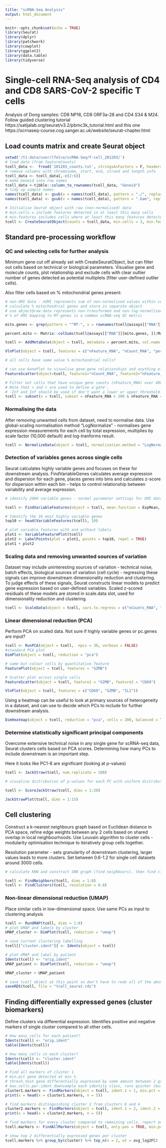 ```yaml
---
title: "scRNA-Seq Analysis"
output: html_document
---
```


```r
knitr::opts_chunk$set(echo = TRUE)
library(Seurat)
library(dplyr)
library(patchwork)
library(cowplot)
library(ggplot2)
library(data.table)
library(tidyverse)
```

# Single-cell RNA-Seq analysis of CD4 and CD8 SARS-CoV-2 specific T cells

Analysis of Dong samples: CD8 NP16, CD8 ORF3a-28 and CD4 S34 & M24.
Follow guided clustering tutorial https://satijalab.org/seurat/v3.2/pbmc3k_tutorial.html and this one https://scrnaseq-course.cog.sanger.ac.uk/website/seurat-chapter.html

## Load counts matrix and create Seurat object
```r
setwd('/t1-data/user/lfelce/scRNA-Seq/T-cell_201203/')
# load data (from featureCounts)
tcell_data <-  fread('201203_counts.txt', stringsAsFactors = F, header=T)
# remove columns with chromosome, start, end, strand and length info
tcell_data <- tcell_data[,-c(2:6)]
# make Geneid into row names
tcell_data <-tibble::column_to_rownames(tcell_data, "Geneid")
# tidy up sample names
names(tcell_data) <- gsub(x = names(tcell_data), pattern = "./", replacement = "")  
names(tcell_data) <- gsub(x = names(tcell_data), pattern = ".bam", replacement = "")

# Initialise Seurat object with raw (non-normalised) data
# min.cells = include features detected in at least this many cells
# min.features includes cells where at least this many features detected
tcell <- CreateSeuratObject(counts = tcell_data, min.cells = 3, min.features = 200, project = "T-cell_data", assay = "RNA")

```

## Standard pre-processing workflow

### QC and selecting cells for further analysis
Minimum gene cut off already set with CreateSeuratObject, but can filter out cells based on technical or biological parameters.
Visualise gene and molecule counts, plot relationship and exclude cells with clear outlier number of genes detected as potential multiplets (filter user-defined outlier cells). 

Also filter cells based on % mitochondrial genes present:

```r
# non-UMI data - nUMI represents sum of non-normalised values within cells
# calculate % mitochondrial genes and store in separate object
# use object@raw.data represents non-transformed and non-log-normalised counts
# % of UMI mapping to MT-genes is a common scRNA-seq QC metric

mito.genes <- grep(pattern = "^MT-", x = rownames(tcell@assays[["RNA"]]), value = TRUE)

percent.mito <- Matrix::colSums(tcell@assays[["RNA"]][mito.genes, ])/Matrix::colSums(tcell@assays[["RNA"]])

tcell <- AddMetaData(object = tcell, metadata = percent.mito, col.name = "percent.mito") 

VlnPlot(object = tcell, features = c("nFeature_RNA", "nCount_RNA", "percent.mito"), ncol = 3)

# all cells have same value % mitochondrial cells?


```
```r
# can use GenePlot to visualise gene-gene relationships and anything else calculated by object
FeatureScatter(object=tcell, feature1="nCount_RNA", feature2="nFeature_RNA")

```
```r
# Filter out cells that have unique gene counts (nFeature_RNA) over 4000 or less than 200 
# Note that > and < are used to define a'gate'.  
# -Inf and Inf should be used if don't want a lower or upper threshold.
tcell <- subset(x = tcell, subset = nFeature_RNA > 200 & nFeature_RNA < 4000 & percent.mito >  -Inf & percent.mito < 0.05 )
```

### Normalising the data
After removing unwanted cells from dataset, need to normalise data. Use global-scaling normalisation method "LogNormalize" - normalises gene expression measurements for each cell by total expression, multiplies by scale factor (10,000 default) and log-tranforms result.
```r
tcell <- NormalizeData(object = tcell, normalization.method = "LogNormalize", scale.factor = 10000)
```

### Detection of variables genes across single cells
Seurat calculates highly variable genes and focuses on these for downstream analysis. FindVariableGenes calculates average expression and dispersion for each gene, places genes into bins and calculates z-score for dispersion within each bin - helps to control relationship between variability and average expression. 

```r
# identify 2000 variable genes - normal parameter settings for UMI data normalised to total of 1e4 molecules

tcell <- FindVariableFeatures(object = tcell, mean.function = ExpMean, dispersion.function = LogVMR, x.low.cutoff = 0.0125, x.high.cutoff = 3, y.cutoff = 0.5, nfeatures = 2000)

# Identify the 10 most highly variable genes
top10 <- head(VariableFeatures(tcell), 10)

# plot variable features with and without labels
plot1 <- VariableFeaturePlot(tcell)
plot2 <- LabelPoints(plot = plot1, points = top10, repel = TRUE)
plot1 + plot2
```
### Scaling data and removing unwanted sources of variation
Dataset may include uninteresting sources of variation - technical noise, batch effects, biological sources of variation (cell cycle) - regressing these signals can improve downstream dimensionality reduction and clustering. To judge effects of these signals, Seurat constructs linear models to predict gene expression based on user-defined variables. Scaled z-scored residuals of these models are stored in scale.data slot, used for dimensionality reduction and clustering.

```r
tcell <- ScaleData(object = tcell, vars.to.regress = c("nCounts_RNA", "percent.mito"))

```

### Linear dimensional reduction (PCA)
Perform PCA on scaled data. Not sure if highly variable genes or pc.genes are input?

```r
tcell <- RunPCA(object = tcell,  npcs = 30, verbose = FALSE)
#standard PCA plot
DimPlot(object = tcell, reduction = "pca")
```
```r
# same but colour cells by quantitative feature
FeaturePlot(object = tcell, features = "GZMB")
```
```r
# Scatter plot across single cells
FeatureScatter(object = tcell, feature1 = "GZMB", feature2 = "CD69")
```
```r
VlnPlot(object = tcell, features = c("CD69", "GZMB", "IL2"))
```

Using a heatmap can be useful to look at primary sources of heterogeneity in a dataset, and can use to decide which PCs to include for further downstream analysis. 

```r
DimHeatmap(object = tcell, reduction = "pca", cells = 200, balanced = TRUE)
```

### Determine statistically significant principal components
Overcome extensive technical noise in any single gene for scRNA-seq data, Seurat clusters cells based on PCA scores. Determining how many PCs to include downstream is an important step.

Here it looks like PC1-8 are significant (looking at p-values)
```r
tcell <- JackStraw(tcell, num.replicate = 100)

# visualise distribution of p-values for each PC with uniform distribution (dashed line) Significant PCs show strong enrichment of genes with low p-values (solid curve above dashed line)

tcell <- ScoreJackStraw(tcell, dims = 1:20)

JackStrawPlot(tcell, dims = 1:15)

```

## Cell clustering
Construct a k-nearest neighbours graph based on Euclidean distance in PCA space, refine edge weights between any 2 cells based on shared overlap in local neighbourhoods. Use Louvain algorithm to cluster cells - modularity optimisation technique to iteratively group cells together.

Resolution parameter - sets granularity of downstream clustering, larger values leads to more clusters. Set between 0.6-1.2 for single cell datasets around 3000 cells. 

```r
# calculate KNN and construct SNN graph (find neighbours), then find clusters

tcell <- FindNeighbors(tcell, dims = 1:8)
tcell <- FindClusters(tcell, resolution = 0.8)

```
### Non-linear dimensional reduction (UMAP)
Place similar cells in low-dimensional space. Use same PCs as input to clustering analysis
```r
tcell <- RunUMAP(tcell, dims = 1:8)
# plot UMAP and labels by cluster
UMAP_cluster <- DimPlot(tcell, reduction = "umap")

# save current clustering labelling
tcell[["cluster.ident"]] <- Idents(object = tcell)

# plot UMAP and label by patient
Idents(tcell) <- "orig.ident"
UMAP_patient <- DimPlot(tcell, reduction = "umap")

UMAP_cluster + UMAP_patient

# save tcell object at this point so don't have to redo all of the above again
saveRDS(tcell, file = "tcell_seurat.rds")

```

## Finding differentially expressed genes (cluster biomarkers)
Define clusters via differential expression. Identifies positive and negative markers of single cluster compared to all other cells.

```r
# How many cells for each patient?
Idents(tcell) <- "orig.ident"
table(Idents(tcell))

# How many cells in each cluster?
Idents(tcell) <- "cluster.ident"
table(Idents(tcell))

```

```r
# Find all markers of cluster 1
# min.pct gene detected at min %
# thresh.test gene differentially expressed by some amount between 2 groups
# max.cells.per.ident downsample each identity class, runs quicker (but loss in power)
cluster1.markers <- FindMarkers(object = tcell, ident.1 = 1, min.pct = 0.25)
print(x = head(x = cluster1.markers, n = 5))

```

```r
# find markers distinguishing cluster 2 from clusters 6 and 4
cluster2.markers <- FindMarkers(object = tcell, ident.1 = 2, ident.2 = c(4, 6), min.pct = 0.25)
print(x = head(x = cluster2.markers, n = 5))
```

```r
# find markers for every cluster compared to remaining cells, report only positive ones
tcell.markers <- FindAllMarkers(object = tcell, only.pos = TRUE, min.pct = 0.25, thresh.use = 0.25)

# show top 2 differentially expressed genes per cluster
tcell.markers %>% group_by(cluster) %>% top_n(n = 2, wt = avg_log2FC)
```


